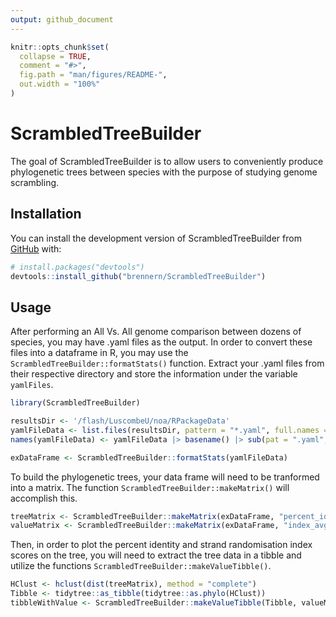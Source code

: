 ```yaml
---
output: github_document
---
```


<!-- README.md is generated from README.Rmd. Please edit that file -->

```r
knitr::opts_chunk$set(
  collapse = TRUE,
  comment = "#>",
  fig.path = "man/figures/README-",
  out.width = "100%"
)
```

# ScrambledTreeBuilder

<!-- badges: start -->
<!-- badges: end -->

The goal of ScrambledTreeBuilder is to allow users to conveniently produce phylogenetic trees between species with the purpose of studying genome scrambling.

## Installation

You can install the development version of ScrambledTreeBuilder from [GitHub](https://github.com/) with:
      
``` r
# install.packages("devtools")
devtools::install_github("brennern/ScrambledTreeBuilder")
```

## Usage
After performing an All Vs. All genome comparison between dozens of species, you may have .yaml files as the output. In order to convert these files into a dataframe in R, you may use the `ScrambledTreeBuilder::formatStats()` function. Extract your .yaml files from their respective directory and store the information under the variable `yamlFiles`.

```r
library(ScrambledTreeBuilder)

resultsDir <- '/flash/LuscombeU/noa/RPackageData'
yamlFileData <- list.files(resultsDir, pattern = "*.yaml", full.names = TRUE)
names(yamlFileData) <- yamlFileData |> basename() |> sub(pat = ".yaml", rep="")

exDataFrame <- ScrambledTreeBuilder::formatStats(yamlFileData)
```

To build the phylogenetic trees, your data frame will need to be tranformed into a matrix. The function `ScrambledTreeBuilder::makeMatrix()` will accomplish this.

```r
treeMatrix <- ScrambledTreeBuilder::makeMatrix(exDataFrame, "percent_identity_global", 100, 50)
valueMatrix <- ScrambledTreeBuilder::makeMatrix(exDataFrame, "index_avg_strandRand", 100, 50)
```

Then, in order to plot the percent identity and strand randomisation index scores on the tree, you will need to extract the tree data in a tibble and utilize the functions `ScrambledTreeBuilder::makeValueTibble()`.

```r
HClust <- hclust(dist(treeMatrix), method = "complete")
Tibble <- tidytree::as_tibble(tidytree::as.phylo(HClust))
tibbleWithValue <- ScrambledTreeBuilder::makeValueTibble(Tibble, valueMatrix)
```
